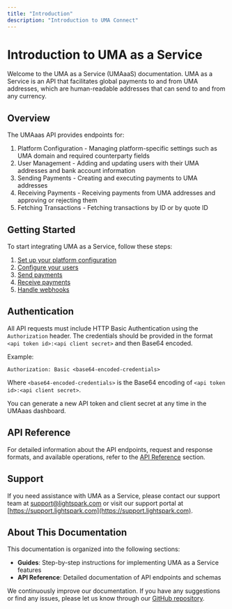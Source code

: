 ```yaml
---
title: "Introduction"
description: "Introduction to UMA Connect"
---
```


# Introduction to UMA as a Service

Welcome to the UMA as a Service (UMAaaS) documentation. UMA as a Service is an API that facilitates global payments to and from UMA addresses, which are human-readable addresses that can send to and from any currency.

## Overview

The UMAaas API provides endpoints for:

1. Platform Configuration - Managing platform-specific settings such as UMA domain and required counterparty fields
2. User Management - Adding and updating users with their UMA addresses and bank account information
3. Sending Payments - Creating and executing payments to UMA addresses
4. Receiving Payments - Receiving payments from UMA addresses and approving or rejecting them
5. Fetching Transactions - Fetching transactions by ID or by quote ID

## Getting Started

To start integrating UMA as a Service, follow these steps:

1. [Set up your platform configuration](/uma-connect/developer-guides/platform-configuration)
2. [Configure your users](/uma-connect/developer-guides/configuring-users)
3. [Send payments](/uma-connect/developer-guides/sending-payments)
4. [Receive payments](/uma-connect/developer-guides/receiving-payments)
5. [Handle webhooks](/uma-connect/developer-guides/webhooks)

## Authentication

All API requests must include HTTP Basic Authentication using the `Authorization` header. The credentials should be provided in the format `<api token id>:<api client secret>` and then Base64 encoded.

Example:

```http
Authorization: Basic <base64-encoded-credentials>
```

Where `<base64-encoded-credentials>` is the Base64 encoding of `<api token id>:<api client secret>`.

You can generate a new API token and client secret at any time in the UMAaas dashboard.

## API Reference

For detailed information about the API endpoints, request and response formats, and available operations, refer to the [API Reference](/api) section.

## Support

If you need assistance with UMA as a Service, please contact our support team at [support@lightspark.com](mailto:support@lightspark.com) or visit our support portal at [https://support.lightspark.com](https://support.lightspark.com).

## About This Documentation

This documentation is organized into the following sections:

- **Guides**: Step-by-step instructions for implementing UMA as a Service features
- **API Reference**: Detailed documentation of API endpoints and schemas

We continuously improve our documentation. If you have any suggestions or find any issues, please let us know through our [GitHub repository](https://github.com/lightsparkdev/umaaas-api).
